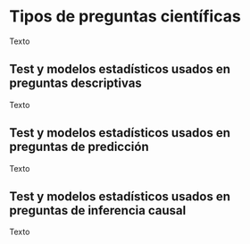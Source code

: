 # Tipos de preguntas científicas

Texto

## Test y modelos estadísticos usados en preguntas descriptivas

Texto

## Test y modelos estadísticos usados en preguntas de predicción

Texto

## Test y modelos estadísticos usados en preguntas de inferencia causal

Texto

